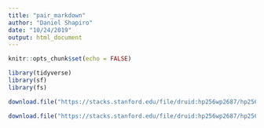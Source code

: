 ```yaml
---
title: "pair_markdown"
author: "Daniel Shapiro"
date: "10/24/2019"
output: html_document
---
```


```r
knitr::opts_chunk$set(echo = FALSE)
```

```r
library(tidyverse)
library(sf)
library(fs)
```

```r
download.file("https://stacks.stanford.edu/file/druid:hp256wp2687/hp256wp2687_ct_hartford_shapefiles_2019_08_13.tgz", destfile = "hartford.tgz")

download.file("https://stacks.stanford.edu/file/druid:hp256wp2687/hp256wp2687_ct_hartford_2019_08_13.rds", destfile = "hartford_rds.rds")
```